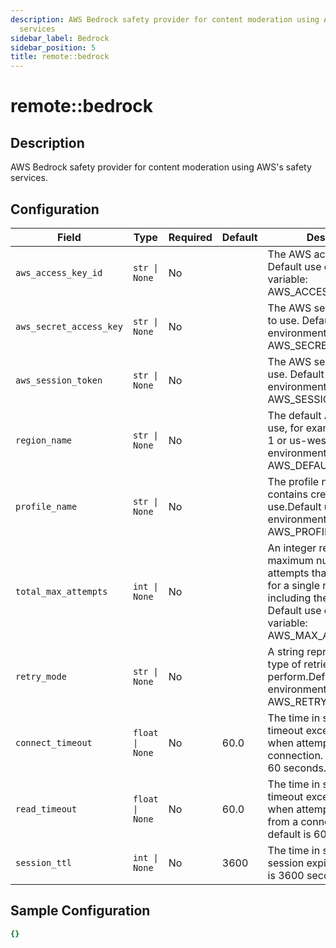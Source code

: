 ```yaml
---
description: AWS Bedrock safety provider for content moderation using AWS's safety
  services
sidebar_label: Bedrock
sidebar_position: 5
title: remote::bedrock
---
```


# remote::bedrock

## Description

AWS Bedrock safety provider for content moderation using AWS's safety services.

## Configuration

| Field | Type | Required | Default | Description |
|-------|------|----------|---------|-------------|
| `aws_access_key_id` | `str \| None` | No |  | The AWS access key to use. Default use environment variable: AWS_ACCESS_KEY_ID |
| `aws_secret_access_key` | `str \| None` | No |  | The AWS secret access key to use. Default use environment variable: AWS_SECRET_ACCESS_KEY |
| `aws_session_token` | `str \| None` | No |  | The AWS session token to use. Default use environment variable: AWS_SESSION_TOKEN |
| `region_name` | `str \| None` | No |  | The default AWS Region to use, for example, us-west-1 or us-west-2.Default use environment variable: AWS_DEFAULT_REGION |
| `profile_name` | `str \| None` | No |  | The profile name that contains credentials to use.Default use environment variable: AWS_PROFILE |
| `total_max_attempts` | `int \| None` | No |  | An integer representing the maximum number of attempts that will be made for a single request, including the initial attempt. Default use environment variable: AWS_MAX_ATTEMPTS |
| `retry_mode` | `str \| None` | No |  | A string representing the type of retries Boto3 will perform.Default use environment variable: AWS_RETRY_MODE |
| `connect_timeout` | `float \| None` | No | 60.0 | The time in seconds till a timeout exception is thrown when attempting to make a connection. The default is 60 seconds. |
| `read_timeout` | `float \| None` | No | 60.0 | The time in seconds till a timeout exception is thrown when attempting to read from a connection.The default is 60 seconds. |
| `session_ttl` | `int \| None` | No | 3600 | The time in seconds till a session expires. The default is 3600 seconds (1 hour). |

## Sample Configuration

```yaml
{}
```
